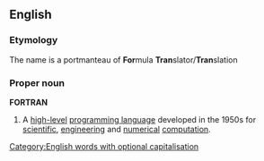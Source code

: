 {{wikipedia}}
==English==
===Etymology===
The name is a portmanteau of '''For'''mula '''Tran'''slator/'''Tran'''slation
===Proper noun===
'''FORTRAN'''

# A [[high-level]] [[programming language]] developed in the 1950s for [[scientific]], [[engineering]] and [[numerical]] [[computation]].

[[Category:English words with optional capitalisation]]<!--sadly my SOED doesn't differentiate the first letter so i don't know if it's "Fortran" or "fortran"-->